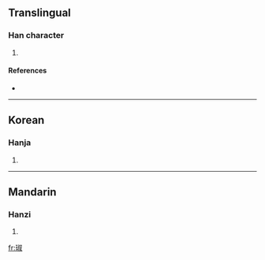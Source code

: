 ==Translingual==

===Han character===
{{Han char|rn=96|rad=玉|as=08|sn=12|four=1714<sub>0</sub>|canj=一土卜火水 (MGYFE)}}

# {{defn|Han|sort=玉08}}

====References====
* {{Han ref|kx=0734.180|dkj=21057|dj=1146.200|hdz=21121.040|uh=7421|ud=29729|bh=DAA2|bd=55970}}

----

==Korean==

===Hanja===
{{ko-hanja|hangeul=수|eumhun=|rv=su|mr=su|y=swu}}

# {{defn|Korean}}

----

==Mandarin==

===Hanzi===
{{cmn-hanzi|pin=[[chù]] ([[chu4]])|wg=ch'u<sup>4</sup>}}

# {{defn|Mandarin}}

[[fr:琡]]